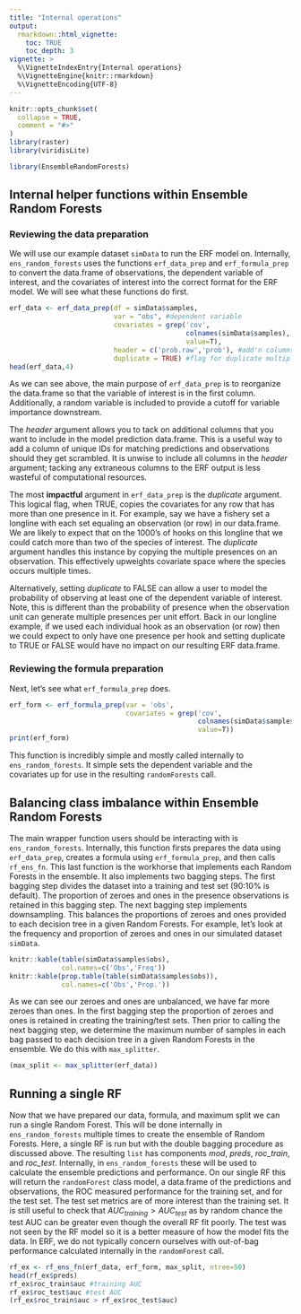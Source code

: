 ```yaml
---
title: "Internal operations"
output: 
  rmarkdown::html_vignette:
    toc: TRUE
    toc_depth: 3
vignette: >
  %\VignetteIndexEntry{Internal operations}
  %\VignetteEngine{knitr::rmarkdown}
  %\VignetteEncoding{UTF-8}
---
```


```r
knitr::opts_chunk$set(
  collapse = TRUE,
  comment = "#>"
)
library(raster)
library(viridisLite)
```

```r
library(EnsembleRandomForests)
```

## Internal helper functions within Ensemble Random Forests

### Reviewing the data preparation

We will use our example dataset `simData` to run the ERF model on. Internally, `ens_random_forests` uses the functions `erf_data_prep` and `erf_formula_prep` to convert the data.frame of observations, the dependent variable of interest, and the covariates of interest into the correct format for the ERF model. We will see what these functions do first.

```r
erf_data <- erf_data_prep(df = simData$samples, 
                          var = "obs", #dependent variable
                          covariates = grep('cov',
                                            colnames(simData$samples), 
                                            value=T),
                          header = c('prob.raw','prob'), #add'n columns to include
                          duplicate = TRUE) #flag for duplicate multiple presences
head(erf_data,4)
```

As we can see above, the main purpose of `erf_data_prep` is to reorganize the data.frame so that the variable of interest is in the first column. Additionally, a random variable is included to provide a cutoff for variable importance downstream. 

The *header* argument allows you to tack on additional columns that you want to include in the model prediction data.frame. This is a useful way to add a column of unique IDs for matching predictions and observations should they get scrambled. It is unwise to include all columns in the *header* argument; tacking any extraneous columns to the ERF output is less wasteful of computational resources. 

The most **impactful** argument in `erf_data_prep` is the *duplicate* argument. This logical flag, when TRUE, copies the covariates for any row that has more than one presence in it. For example, say we have a fishery set a longline with each set equaling an observation (or row) in our data.frame. We are likely to expect that on the 1000's of hooks on this longline that we could catch more than two of the species of interest. The *duplicate* argument handles this instance by copying the multiple presences on an observation. This effectively upweights covariate space where the species occurs multiple times. 

Alternatively, setting *duplicate* to FALSE can allow a user to model the probability of observing at least one of the dependent variable of interest. Note, this is different than the probability of presence when the observation unit can generate multiple presences per unit effort. Back in our longline example, if we used each individual hook as an observation (or row) then we could expect to only have one presence per hook and setting duplicate to TRUE or FALSE would have no impact on our resulting ERF data.frame. 

### Reviewing the formula preparation

Next, let's see what `erf_formula_prep` does.

```r
erf_form <- erf_formula_prep(var = 'obs',
                             covariates = grep('cov',
                                               colnames(simData$samples), 
                                               value=T))
print(erf_form)
```

This function is incredibly simple and mostly called internally to `ens_random_forests`. It simple sets the dependent variable and the covariates up for use in the resulting `randomForests` call. 

## Balancing class imbalance within Ensemble Random Forests

The main wrapper function users should be interacting with is `ens_random_forests`. Internally, this function firsts prepares the data using `erf_data_prep`, creates a formula using `erf_formula_prep`, and then calls `rf_ens_fn`. This last function is the workhorse that implements each Random Forests in the ensemble. It also implements two bagging steps. The first bagging step divides the dataset into a training and test set (90:10% is default). The proportion of zeroes and ones in the presence observations is retained in this bagging step. The next bagging step implements downsampling. This balances the proportions of zeroes and ones provided to each decision tree in a given Random Forests. For example, let's look at the frequency and proportion of zeroes and ones in our simulated dataset `simData`.

```r
knitr::kable(table(simData$samples$obs), 
             col.names=c('Obs','Freq'))
knitr::kable(prop.table(table(simData$samples$obs)), 
             col.names=c('Obs','Prop.'))
```

As we can see our zeroes and ones are unbalanced, we have far more zeroes than ones. In the first bagging step the proportion of zeroes and ones is retained in creating the training/test sets. Then prior to calling the next bagging step, we determine the maximum number of samples in each bag passed to each decision tree in a given Random Forests in the ensemble. We do this with `max_splitter`.

```r
(max_split <- max_splitter(erf_data))
```

## Running a single RF

Now that we have prepared our data, formula, and maximum split we can run a single Random Forest. This will be done internally in `ens_random_forests` multiple times to create the ensemble of Random Forests. Here, a single RF is run but with the double bagging procedure as discussed above. The resulting `list` has components *mod*, *preds*, *roc_train*, and *roc_test*. Internally, in `ens_random_forests` these will be used to calculate the ensemble predictions and performance. On our single RF this will return the `randomForest` class model, a data.frame of the predictions and observations, the ROC measured performance for the training set, and for the test set. The test set metrics are of more interest than the training set. It is still useful to check that $AUC_{training} > AUC_{test}$ as by random chance the test AUC can be greater even though the overall RF fit poorly. The test was not seen by the RF model so it is a better measure of how the model fits the data. In ERF, we do not typically concern ourselves with out-of-bag performance calculated internally in the `randomForest` call.

```r
rf_ex <- rf_ens_fn(erf_data, erf_form, max_split, ntree=50)
head(rf_ex$preds)
rf_ex$roc_train$auc #training AUC
rf_ex$roc_test$auc #test AUC
(rf_ex$roc_train$auc > rf_ex$roc_test$auc)
```